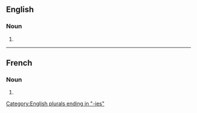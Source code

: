 ==English==

===Noun===
{{head|en|noun form}}

# {{plural of|en|biotechnology}}

[[Category:English plurals ending in "-ies"]]

----

==French==

===Noun===
{{head|fr|noun plural form|g=f}}

# {{plural of|fr|biotechnologie}}